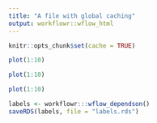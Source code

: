 ---
title: "A file with global caching"
output: workflowr::wflow_html
---

```{r setup}
knitr::opts_chunk$set(cache = TRUE)
```

```{r plot-one}
plot(1:10)
```

```{r plot-two, cache=FALSE}
plot(1:10)
```

```{r plot-three}
plot(1:10)
```

```{r test}
labels <- workflowr:::wflow_dependson()
saveRDS(labels, file = "labels.rds")
```
